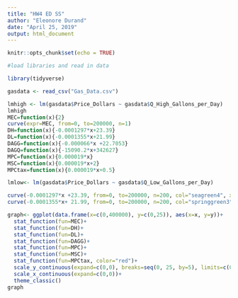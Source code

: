 ```yaml
---
title: "HW4 ED SS"
author: "Eleonore Durand"
date: "April 25, 2019"
output: html_document
---
```


```r
knitr::opts_chunk$set(echo = TRUE)
```


```r
#load libraries and read in data

library(tidyverse)

gasdata <- read_csv("Gas_Data.csv")

lmhigh <- lm(gasdata$Price_Dollars ~ gasdata$Q_High_Gallons_per_Day)
lmhigh
MEC=function(x){2}
curve(expr=MEC, from=0, to=200000, n=1)
DH=function(x){-0.0001297*x+23.39}
DL=function(x){-0.0001355*x+21.99}
DAGG=function(x){-0.000066*x +22.7053}
DAGQ=function(x){-15090.2*x+342627}
MPC=function(x){0.000019*x}
MSC=function(x){0.000019*x+2}
MPCtax=function(x){0.000019*x+0.5}

lmlow<- lm(gasdata$Price_Dollars ~ gasdata$Q_Low_Gallons_per_Day)

curve(-0.0001297*x +23.39, from=0, to=200000, n=200, col="seagreen4", xlab= "Quantity of Gallons Per Day", ylab="Price Per Gallon ($)") +
curve(-0.0001355*x+ 21.99, from=0, to=200000, n=200, col="springgreen3", add=TRUE) 

graph<- ggplot(data.frame(x=c(0,400000), y=c(0,25)), aes(x=x, y=y))+
  stat_function(fun=MEC)+
  stat_function(fun=DH)+
  stat_function(fun=DL)+
  stat_function(fun=DAGG)+
  stat_function(fun=MPC)+
  stat_function(fun=MSC)+
  stat_function(fun=MPCtax, color="red")+
  scale_y_continuous(expand=c(0,0), breaks=seq(0, 25, by=5), limits=c(0,25))+
  scale_x_continuous(expand=c(0,0))+
  theme_classic()
graph 
```

